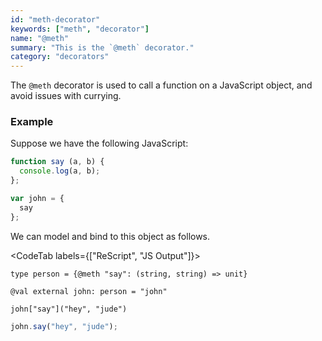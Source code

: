 ```yaml
---
id: "meth-decorator"
keywords: ["meth", "decorator"]
name: "@meth"
summary: "This is the `@meth` decorator."
category: "decorators"
---
```


The `@meth` decorator is used to call a function on a JavaScript object,
and avoid issues with currying.

### Example

Suppose we have the following JavaScript:

```js
function say (a, b) {
  console.log(a, b);
};

var john = { 
  say
};
```

We can model and bind to this object as follows.

<CodeTab labels={["ReScript", "JS Output"]}>

```res
type person = {@meth "say": (string, string) => unit}

@val external john: person = "john"

john["say"]("hey", "jude")
```

```js
john.say("hey", "jude");
```

</CodeTab>




